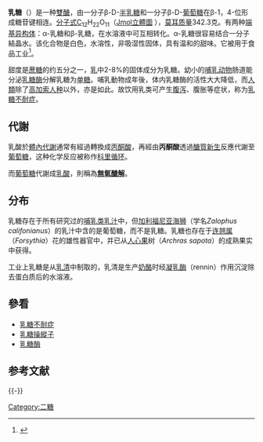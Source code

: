 {{Expand|time=2011-02-04}}
{{Chembox
| Name = 乳糖
| ImageFile = lactose3.png
| ImageSize =
| ImageFile1 = Alpha-lactose-from-xtal-3D-balls.png
| ImageSize1 =
| IUPACName = β-<small>D</small>-galactopyranosyl-(1→4)-<small>D</small>-glucose
| OtherNames = Milk sugar<br />4-''O''-β-<small>D</small>-galactopyranosyl-<small>D</small>-glucose
|Section1={{Chembox Identifiers
| ChemSpiderID_Ref = {{chemspidercite|correct|chemspider}}
| ChemSpiderID = 5904
| InChI = 1/C12H22O11/c13-1-3-5(15)6(16)9(19)12(22-3)23-10-4(2-14)21-11(20)8(18)7(10)17/h3-20H,1-2H2/t3-,4-,5+,6+,7-,8-,9-,10-,11-,12+/m1/s1
| InChIKey = GUBGYTABKSRVRQ-DCSYEGIMBP
| StdInChI_Ref = {{stdinchicite|correct|chemspider}}
| StdInChI = 1S/C12H22O11/c13-1-3-5(15)6(16)9(19)12(22-3)23-10-4(2-14)21-11(20)8(18)7(10)17/h3-20H,1-2H2/t3-,4-,5+,6+,7-,8-,9-,10-,11-,12+/m1/s1
| StdInChIKey_Ref = {{stdinchicite|correct|chemspider}}
| StdInChIKey = GUBGYTABKSRVRQ-DCSYEGIMSA-N
| CASNo = 63-42-3
| CASNo_Ref = {{cascite|correct|CAS}}
| EC_number = 200-559-2
| PubChem = 6134
| ChEMBL_Ref = {{ebicite|changed|EBI}}
| ChEMBL = 417016
| UNII_Ref = {{fdacite|changed|FDA}}
| UNII = 3SY5LH9PMK
| ChEBI_Ref = {{ebicite|correct|EBI}}
| ChEBI = 36218
| SMILES = C([C@@H]1[C@@H]([C@@H]([C@H]([C@@H](O1)O[C@@H]2[C@H](O[C@H]([C@@H]([C@H]2O)O)O)CO)O)O)O)O
}}
|Section2 = {{Chembox Properties
| Formula = C<sub>12</sub>H<sub>22</sub>O<sub>11</sub>
| MolarMass = 342.29648
| Appearance = 白色固体
| Density =
| MeltingPt =
| BoilingPt =
| Solubility = 0.216 g/mL }}
| Section3 = {{Chembox Hazards
| MainHazards =
| FlashPt =
| Autoignition = }}
}}

'''乳糖'''（{{lang-en|Lactose}}）是一种[[雙醣|雙醣]]，由一分子β-D-[[半乳糖|半乳糖]]和一分子β-D-[[葡萄糖|葡萄糖]]在β-1，4-位形成糖苷键相连。[[分子式|分子式]]C<sub>12</sub>H<sub>22</sub>O<sub>11</sub>（[http://chemapps.stolaf.edu/jmol/jmol.php?model=C%28%5BC%40%40H%5D1%5BC%40%40H%5D%28%5BC%40%40H%5D%28%5BC%40H%5D%28%5BC%40%40H%5D%28O1%29O%5BC%40%40H%5D2%5BC%40H%5D%28O%5BC%40H%5D%28%5BC%40%40H%5D%28%5BC%40H%5D2O%29O%29O%29CO%29O%29O%29O%29O Jmol立體圖] {{Wayback|url=http://chemapps.stolaf.edu/jmol/jmol.php?model=C%28%5BC%40%40H%5D1%5BC%40%40H%5D%28%5BC%40%40H%5D%28%5BC%40H%5D%28%5BC%40%40H%5D%28O1%29O%5BC%40%40H%5D2%5BC%40H%5D%28O%5BC%40H%5D%28%5BC%40%40H%5D%28%5BC%40H%5D2O%29O%29O%29CO%29O%29O%29O%29O |date=20200917142240 }}），[[莫耳质量|莫耳质量]]342.3克。有两种[[端基异构体|端基异构体]]：α-乳糖和β-乳糖，在水溶液中可互相转化。α-乳糖很容易结合一分子結晶水。该化合物是白色，水溶性，非吸湿性固体，具有温和的甜味。它被用于食品工业<ref name=Ull>{{cite encyclopedia|title=Lactose and Derivatives|encyclopedia=Ullmann's Encyclopedia of Industrial Chemistry|authors=Gerrit M. Westhoff, Ben F.M. Kuster, Michiel C. Heslinga, Hendrik Pluim, Marinus Verhage|year=2014|doi= 10.1002/14356007.a15_107.pub2|publisher=Wiley-VCH}}</ref>。

甜度是[[蔗糖|蔗糖]]的约五分之一，[[乳|乳]]中2-8%的固体成分为乳糖。幼小的[[哺乳动物|哺乳动物]]肠道能分泌[[乳糖酶|乳糖酶]]分解乳糖为[[单糖|单糖]]。哺乳動物成年後，体内乳糖酶的活性大大降低，而[[人類|人類]]除了[[高加索人种|高加索人种]]以外，亦是如此。故饮用乳类可产生[[腹泻|腹泻]]、腹胀等症状，称为[[乳糖不耐症|乳糖不耐症]]。

{{Citation needed|成年動物若長期持續飲用乳品（初期以少量多次慢飲為宜），也可刺激腸道內乳糖酶的活性並增加一定數量，雖活性和數量不如幼兒時期，但仍能有效幫助分解乳糖。|time=2021-07-02T16:19:24+00:00}}

==代謝==
{{main|乳糖不耐}}
乳酸於[[體內|體內]][[代謝|代謝]]通常有經過轉換成[[丙酮酸|丙酮酸]]，再經由'''丙酮酸'''透過[[醣質新生|醣質新生]]反應代謝至[[葡萄糖|葡萄糖]]，这种化学反应被称作[[科里循环|科里循环]]。

而[[葡萄糖|葡萄糖]]代謝成[[乳酸|乳酸]]，則稱為'''[[醣解作用|無氧醣解]]'''。

==分布==
乳糖存在于所有研究过的[[哺乳类|哺乳类]][[乳汁|乳汁]]中，但[[加利福尼亚海狮|加利福尼亚海狮]]（学名''Zalophus califonianus''）的乳汁中含的是葡萄糖，而不是乳糖。乳糖也存在于[[连翘属|连翘属]]（''Forsythia''）花的雄性器官中，并已从[[人心果|人心果]]树（''Archras sapota''）的成熟果实中获得。

工业上乳糖是从[[乳清|乳清]]中制取的，乳清是生产[[奶酪|奶酪]]时经[[凝乳酶|凝乳酶]]（rennin）作用沉淀除去蛋白质后的水溶液。

==參看==
* [[乳糖不耐症|乳糖不耐症]]
* [[乳糖操縱子|乳糖操縱子]]
* [[乳糖酶|乳糖酶]]

==参考文献==
{{reflist}}

{{-}}
{{糖类}}
{{乳}}
{{Authority control}}
[[Category:二糖|Category:二糖]]